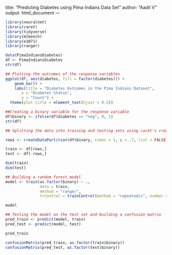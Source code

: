 title: "Predicting Diabetes using Pima Indians Data Set"
author: "Aadil V"
output: html_document
---
```r
library(neuralnet)
library(caret)
library(tidyverse)
library(mlbench)
library(e1071)
library(ranger)

```
```r
data(PimaIndiansDiabetes)
df <- PimaIndiansDiabetes
str(df)

## Plotting the outcomes of the response variables
ggplot(df, aes(diabetes, fill = factor(diabetes))) +
    geom_bar() +
    labs(title = "Diabetes Outcomes in the Pima Indians Dataset",
       x = "Diabetes Status", 
       y = "Count") +
  theme(plot.title = element_text(hjust = 0.5))

##Creating a binary variable for the response variable
df$binary <- ifelse(df$diabetes == "neg", 0, 1)
str(df)

```
```r
## Splitting the data into training and testing sets using caret's createDataPartition function.

rows <- createDataPartition(df$binary, times = 1, p = .7, list = FALSE)

train <- df[rows,]
test <- df[-rows,]

dim(train)
dim(test)
```
```r
## Building a random forest model
model <- train(as.factor(binary) ~ .,
               data = train,
               method = "ranger",
               trControl = trainControl(method = "repeatedcv", number = 2, repeats = 2))

model

```

```r
## Testing the model on the test set and building a confusion matrix
pred_train <- predict(model, train)
pred_test <- predict(model, test)

pred_train

confusionMatrix(pred_train, as.factor(train$binary))
confusionMatrix(pred_test, as.factor(test$binary))

```
